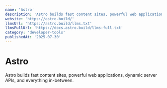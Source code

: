 ```yaml
---
name: 'Astro'
description: 'Astro builds fast content sites, powerful web applications, dynamic server APIs, and everything in-between.'
website: 'https://astro.build/'
llmsUrl: 'https://astro.build/llms.txt'
llmsFullUrl: 'https://docs.astro.build/llms-full.txt'
category: 'developer-tools'
publishedAt: '2025-07-30'
---
```


# Astro

Astro builds fast content sites, powerful web applications, dynamic server APIs, and everything in-between.
